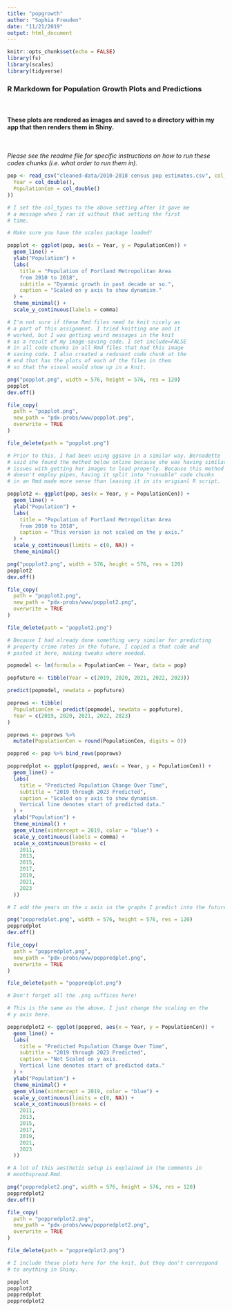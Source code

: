 ```yaml
---
title: "popgrowth"
author: "Sophia Freuden"
date: "11/21/2019"
output: html_document
---
```


```r
knitr::opts_chunk$set(echo = FALSE)
library(fs)
library(scales)
library(tidyverse)
```

### R Markdown for Population Growth Plots and Predictions

<br>

#### These plots are rendered as images and saved to a directory within my app that then renders them in Shiny.  

<br>

*Please see the readme file for specific instructions on how to run these codes chunks (i.e. what order to run them in).*  

```r
pop <- read_csv("cleaned-data/2010-2018 census pop estimates.csv", col_types = cols(
  Year = col_double(),
  PopulationCen = col_double()
))

# I set the col_types to the above setting after it gave me
# a message when I ran it without that setting the first
# time.
```

```r
# Make sure you have the scales package loaded!

popplot <- ggplot(pop, aes(x = Year, y = PopulationCen)) +
  geom_line() +
  ylab("Population") +
  labs(
    title = "Population of Portland Metropolitan Area
    from 2010 to 2018",
    subtitle = "Dyanmic growth in past decade or so.",
    caption = "Scaled on y axis to show dynamism."
  ) +
  theme_minimal() +
  scale_y_continuous(labels = comma)
```

```r
# I'm not sure if these Rmd files need to knit nicely as
# a part of this assignment. I tried knitting one and it
# worked, but I was getting weird messages in the knit
# as a result of my image-saving code. I set include=FALSE
# in all code chunks in all Rmd files that had this image
# saving code. I also created a redunant code chunk at the
# end that has the plots of each of the files in them
# so that the visual would show up in a knit.

png("popplot.png", width = 576, height = 576, res = 120)
popplot
dev.off()

file_copy(
  path = "popplot.png",
  new_path = "pdx-probs/www/popplot.png",
  overwrite = TRUE
)

file_delete(path = "popplot.png")

# Prior to this, I had been using ggsave in a similar way. Bernadette
# said she found the method below online because she was having similar
# issues with getting her images to load properly. Because this method
# doesn't employ pipes, having it split into "runnable" code chunks
# in an Rmd made more sense than leaving it in its origianl R script.
```

```r
popplot2 <- ggplot(pop, aes(x = Year, y = PopulationCen)) +
  geom_line() +
  ylab("Population") +
  labs(
    title = "Population of Portland Metropolitan Area
    from 2010 to 2018",
    caption = "This version is not scaled on the y axis."
  ) +
  scale_y_continuous(limits = c(0, NA)) +
  theme_minimal()

png("popplot2.png", width = 576, height = 576, res = 120)
popplot2
dev.off()

file_copy(
  path = "popplot2.png",
  new_path = "pdx-probs/www/popplot2.png",
  overwrite = TRUE
)

file_delete(path = "popplot2.png")
```

```r
# Because I had already done something very similar for predicting
# property crime rates in the future, I copied a that code and
# pasted it here, making tweaks where needed.

popmodel <- lm(formula = PopulationCen ~ Year, data = pop)

popfuture <- tibble(Year = c(2019, 2020, 2021, 2022, 2023))

predict(popmodel, newdata = popfuture)

poprows <- tibble(
  PopulationCen = predict(popmodel, newdata = popfuture),
  Year = c(2019, 2020, 2021, 2022, 2023)
)

poprows <- poprows %>%
  mutate(PopulationCen = round(PopulationCen, digits = 0))

poppred <- pop %>% bind_rows(poprows)
```

```r
poppredplot <- ggplot(poppred, aes(x = Year, y = PopulationCen)) +
  geom_line() +
  labs(
    title = "Predicted Population Change Over Time",
    subtitle = "2019 through 2023 Predicted",
    caption = "Scaled on y axis to show dynamism.
    Vertical line denotes start of predicted data."
  ) +
  ylab("Population") +
  theme_minimal() +
  geom_vline(xintercept = 2019, color = "blue") +
  scale_y_continuous(labels = comma) +
  scale_x_continuous(breaks = c(
    2011,
    2013,
    2015,
    2017,
    2019,
    2021,
    2023
  ))

# I add the years on the x axis in the graphs I predict into the future for.

png("poppredplot.png", width = 576, height = 576, res = 120)
poppredplot
dev.off()

file_copy(
  path = "poppredplot.png",
  new_path = "pdx-probs/www/poppredplot.png",
  overwrite = TRUE
)

file_delete(path = "poppredplot.png")

# Don't forget all the .png suffices here!
```

```r

# This is the same as the above, I just change the scaling on the
# y axis here.

poppredplot2 <- ggplot(poppred, aes(x = Year, y = PopulationCen)) +
  geom_line() +
  labs(
    title = "Predicted Population Change Over Time",
    subtitle = "2019 through 2023 Predicted",
    caption = "Not Scaled on y axis.
    Vertical line denotes start of predicted data."
  ) +
  ylab("Population") +
  theme_minimal() +
  geom_vline(xintercept = 2019, color = "blue") +
  scale_y_continuous(limits = c(0, NA)) +
  scale_x_continuous(breaks = c(
    2011,
    2013,
    2015,
    2017,
    2019,
    2021,
    2023
  ))

# A lot of this aesthetic setup is explained in the comments in
# monthspread.Rmd.

png("poppredplot2.png", width = 576, height = 576, res = 120)
poppredplot2
dev.off()

file_copy(
  path = "poppredplot2.png",
  new_path = "pdx-probs/www/poppredplot2.png",
  overwrite = TRUE
)

file_delete(path = "poppredplot2.png")
```

```r
# I include these plots here for the knit, but they don't correspond
# to anything in Shiny.

popplot
popplot2
poppredplot
poppredplot2
```

